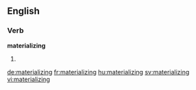 ==English==

===Verb===
'''materializing'''

# {{present participle of|materialize}}

[[de:materializing]]
[[fr:materializing]]
[[hu:materializing]]
[[sv:materializing]]
[[vi:materializing]]